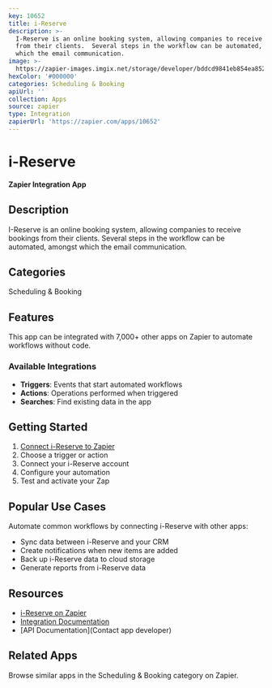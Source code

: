 ```yaml
---
key: 10652
title: i-Reserve
description: >-
  I-Reserve is an online booking system, allowing companies to receive bookings
  from their clients.  Several steps in the workflow can be automated, amongst
  which the email communication.
image: >-
  https://zapier-images.imgix.net/storage/developer/bddcd9841eb854ea852d3256bc643ef1.png?auto=format%2Ccompress&ixlib=python-3.0.0&q=50
hexColor: '#000000'
categories: Scheduling & Booking
apiUrl: ''
collection: Apps
source: zapier
type: Integration
zapierUrl: 'https://zapier.com/apps/10652'
---
```

# i-Reserve

**Zapier Integration App**

## Description

I-Reserve is an online booking system, allowing companies to receive bookings from their clients.  Several steps in the workflow can be automated, amongst which the email communication.

## Categories

Scheduling & Booking

## Features

This app can be integrated with 7,000+ other apps on Zapier to automate workflows without code.

### Available Integrations

- **Triggers**: Events that start automated workflows
- **Actions**: Operations performed when triggered
- **Searches**: Find existing data in the app

## Getting Started

1. [Connect i-Reserve to Zapier](https://zapier.com/apps/10652)
2. Choose a trigger or action
3. Connect your i-Reserve account
4. Configure your automation
5. Test and activate your Zap

## Popular Use Cases

Automate common workflows by connecting i-Reserve with other apps:

- Sync data between i-Reserve and your CRM
- Create notifications when new items are added
- Back up i-Reserve data to cloud storage
- Generate reports from i-Reserve data

## Resources

- [i-Reserve on Zapier](https://zapier.com/apps/10652)
- [Integration Documentation](https://zapier.com/apps/10652/integrations)
- [API Documentation](Contact app developer)

## Related Apps

Browse similar apps in the Scheduling & Booking category on Zapier.
